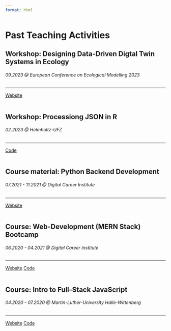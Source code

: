 ```yaml
---
format: html
---
```


# Past Teaching Activities

```{=html}
<div class="card bg-light">
  <div class="card-body">
    <h2 class="card-title">Workshop: Designing Data-Driven Digtal Twin Systems in Ecology</h2>
    <h6 class="card-subtitle mb-2 text-muted">09.2023 @ European Conference on Ecological Modelling 2023 </h6>
    <hr/>
    <a href="https://biodt.github.io/dddas4dt/" class="card-link">Website</a>
  </div>
</div>
<br/>

<div class="card bg-light">
  <div class="card-body">
    <h2 class="card-title">Workshop: Processiong JSON in R</h2>
    <h6 class="card-subtitle mb-2 text-muted">02.2023 @ Helmholtz-UFZ </h6>
    <hr/>
    <a href="https://git.ufz.de/khant/processing-json-r" class="card-link">Code</a>
  </div>
</div>
<br/>



<div class="card bg-light">
  <div class="card-body">
    <h2 class="card-title">Course material: Python Backend Development</h2>
    <h6 class="card-subtitle mb-2 text-muted">07.2021 - 11.2021 @ Digital Career Institute </h6>
    <hr/>
    <a href="https://digitalcareerinstitute.org/courses/python-backend-programming/" class="card-link">Website</a>
  </div>
</div>
<br/>

<div class="card bg-light">
  <div class="card-body">
    <h2 class="card-title">Course: Web-Development (MERN Stack) Bootcamp</h2>
    <h6 class="card-subtitle mb-2 text-muted">06.2020 - 04.2021 @ Digital Career Institute </h6>
    <hr/>
    <a href="https://digitalcareerinstitute.org/courses/web-development/" class="card-link">Website</a>
    <a href="https://github.com/DCI-lei-Fbw3" class="card-link">Code</a>
  </div>
</div>
<br/>


<div class="card bg-light">
  <div class="card-body">
    <h2 class="card-title">Course: Intro to Full-Stack JavaScript</h2>
    <h6 class="card-subtitle mb-2 text-muted">04.2020 - 07.2020 @ Martin-Luther-University Halle-Wittenberg</h6>
    <hr/>
    <a href="https://digitalcareerinstitute.org/courses/web-development/" class="card-link">Website</a>
    <a href="https://github.com/thisistaimur/intro-fullstack-js-ss20" class="card-link">Code</a>
  </div>
</div>
<br/>

```

